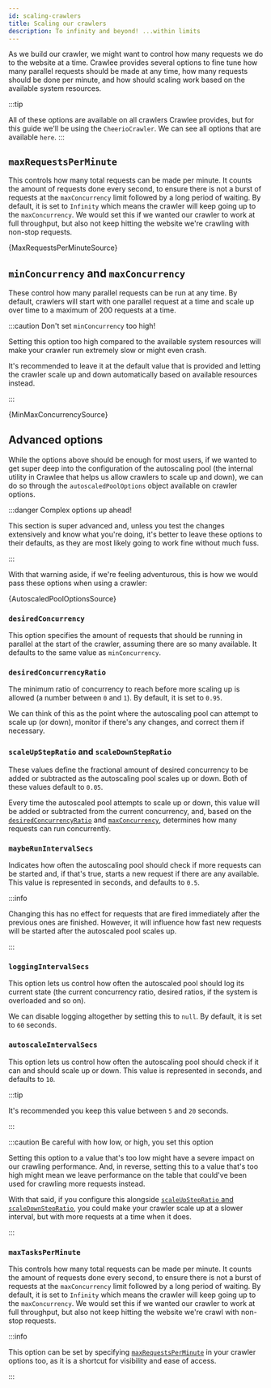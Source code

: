```yaml
---
id: scaling-crawlers
title: Scaling our crawlers
description: To infinity and beyond! ...within limits
---
```





As we build our crawler, we might want to control how many requests we do to the website at a time. Crawlee provides several options to fine tune how many parallel requests should be made at any time, how many requests should be done per minute, and how should scaling work based on the available system resources.

:::tip

All of these options are available on all crawlers Crawlee provides, but for this guide we'll be using the <ApiLink to="cheerio-crawler/class/CheerioCrawler">`CheerioCrawler`</ApiLink>. We can see all options that are available <ApiLink to="cheerio-crawler/interface/CheerioCrawlerOptions">`here`</ApiLink>.
:::

## `maxRequestsPerMinute`

This controls how many total requests can be made per minute. It counts the amount of requests done every second, to ensure there is not a burst of requests at the `maxConcurrency` limit followed by a long period of waiting. By default, it is set to `Infinity` which means the crawler will keep going up to the `maxConcurrency`. We would set this if we wanted our crawler to work at full throughput, but also not keep hitting the website we're crawling with non-stop requests.

<CodeBlock language="js">
	{MaxRequestsPerMinuteSource}
</CodeBlock>

## `minConcurrency` and `maxConcurrency`

These control how many parallel requests can be run at any time. By default, crawlers will start with one parallel request at a time and scale up over time to a maximum of 200 requests at a time.

:::caution Don't set `minConcurrency` too high!

Setting this option too high compared to the available system resources will make your crawler run extremely slow or might even crash.

It's recommended to leave it at the default value that is provided and letting the crawler scale up and down automatically based on available resources instead.

:::

<CodeBlock language="js">
	{MinMaxConcurrencySource}
</CodeBlock>

## Advanced options

While the options above should be enough for most users, if we wanted to get super deep into the configuration of the autoscaling pool (the internal utility in Crawlee that helps us allow crawlers to scale up and down), we can do so through the <ApiLink to="cheerio-crawler/interface/CheerioCrawlerOptions#autoscaledPoolOptions">`autoscaledPoolOptions`</ApiLink> object available on crawler options.

:::danger Complex options up ahead!

This section is super advanced and, unless you test the changes extensively and know what you're doing, it's better to leave these options to their defaults, as they are most likely going to work fine without much fuss.

:::

With that warning aside, if we're feeling adventurous, this is how we would pass these options when using a crawler:

<CodeBlock language="js">
	{AutoscaledPoolOptionsSource}
</CodeBlock>

### `desiredConcurrency`

This option specifies the amount of requests that should be running in parallel at the start of the crawler, assuming there are so many available. It defaults to the same value as `minConcurrency`.

### `desiredConcurrencyRatio`

The minimum ratio of concurrency to reach before more scaling up is allowed (a number between `0` and `1`). By default, it is set to `0.95`.

We can think of this as the point where the autoscaling pool can attempt to scale up (or down), monitor if there's any changes, and correct them if necessary.

### `scaleUpStepRatio` and `scaleDownStepRatio`

These values define the fractional amount of desired concurrency to be added or subtracted as the autoscaling pool scales up or down. Both of these values default to `0.05`.

Every time the autoscaled pool attempts to scale up or down, this value will be added or subtracted from the current concurrency, and, based on the [`desiredConcurrencyRatio`](#desiredconcurrencyratio) and [`maxConcurrency`](#minconcurrency-and-maxconcurrency), determines how many requests can run concurrently.

### `maybeRunIntervalSecs`

Indicates how often the autoscaling pool should check if more requests can be started and, if that's true, starts a new request if there are any available. This value is represented in seconds, and defaults to `0.5`.

:::info

Changing this has no effect for requests that are fired immediately after the previous ones are finished. However, it will influence how fast new requests will be started after the autoscaled pool scales up.

:::

### `loggingIntervalSecs`

This option lets us control how often the autoscaled pool should log its current state (the current concurrency ratio, desired ratios, if the system is overloaded and so on).

We can disable logging altogether by setting this to `null`. By default, it is set to `60` seconds.

### `autoscaleIntervalSecs`

This option lets us control how often the autoscaling pool should check if it can and should scale up or down. This value is represented in seconds, and defaults to `10`.

:::tip

It's recommended you keep this value between `5` and `20` seconds.

:::

:::caution Be careful with how low, or high, you set this option

Setting this option to a value that's too low might have a severe impact on our crawling performance. And, in reverse, setting this to a value that's too high might mean we leave performance on the table that could've been used for crawling more requests instead.

With that said, if you configure this alongside [`scaleUpStepRatio` and `scaleDownStepRatio`](#scaleupstepratio-and-scaledownstepratio), you could make your crawler scale up at a slower interval, but with more requests at a time when it does.

:::

### `maxTasksPerMinute`

This controls how many total requests can be made per minute. It counts the amount of requests done every second, to ensure there is not a burst of requests at the `maxConcurrency` limit followed by a long period of waiting. By default, it is set to `Infinity` which means the crawler will keep going up to the `maxConcurrency`. We would set this if we wanted our crawler to work at full throughput, but also not keep hitting the website we're crawl with non-stop requests.

:::info

This option can be set by specifying [`maxRequestsPerMinute`](#maxrequestsperminute) in your crawler options too, as it is a shortcut for visibility and ease of access.

:::

